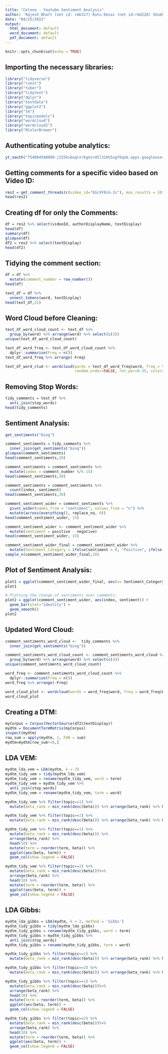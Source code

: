 ```yaml
---
title: "Celena - Youtube Sentiment Analysis"
author: 'Rajesh Bhatt (net id: rmb317) Rutu Desai (net id:rmd228) Shubham Kokane (net id: ssk203)'
date: "04/25/2022"
output:
  html_document: default
  word_document: default
  pdf_document: default
---
```

  
```r
knitr::opts_chunk$set(echo = TRUE)
```

## Importing the necessary libraries:
```r
library("tidyverse")
library("rvest")
library("tuber")
library("tidytext")
library("dplyr")
library("textdata")
library("ggplot2")
library("tm")
library("topicmodels")
library("wordcloud")
library("wordcloud2")
library("RColorBrewer")
```

## Authenticating yotube analytics:
```r
yt_oauth("754004588089-j155ksbuqlnrkgnvrd5l31kh5ugf6qob.apps.googleusercontent.com", "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", token="")
```

## Getting comments for a specific video based on Video ID:
```r
res2 = get_comment_threads(c(video_id="EGcXF0iG-2s"), max_results = 101)
head(res2)
```

## Creating df for only the Comments:
```r
df = res2 %>% select(videoId, authorDisplayName, textDisplay)
head(df)
summary(df)
glimpse(df)
df2 = res2 %>% select(textDisplay)
head(df2)
```

## Tidying the comment section:
```r
df = df %>%
  mutate(comment_number = row_number())
head(df)

text_df = df %>%
  unnest_tokens(word, textDisplay)
head(text_df,15)
```

## Word Cloud before Cleaning:
```r
text_df_word_cloud_count <- text_df %>%
  group_by(word) %>% arrange(word) %>% select(c(3))
unique(text_df_word_cloud_count)

text_df_word_freq <- text_df_word_cloud_count %>% 
  dplyr::summarise(Freq = n())
text_df_word_freq %>% arrange(-Freq)

text_df_word_clud <- wordcloud(words = text_df_word_freq$word, freq = text_df_word_freq$Freq, min.freq = 1, max.words=200, 
                               random.order=FALSE, rot.per=0.35, colors=brewer.pal(8, "Dark2"))
```

## Removing Stop Words:
```r
tidy_comments = text_df %>%
  anti_join(stop_words)
head(tidy_comments)
```

## Sentiment Analysis:
```r
get_sentiments("bing")

comment_sentiments = tidy_comments %>%
  inner_join(get_sentiments("bing"))
glimpse(comment_sentiments)
head(comment_sentiments,20)

comment_sentiments = comment_sentiments %>%
  mutate(index = comment_number %/% 15)
head(comment_sentiments,30)

comment_sentiments = comment_sentiments %>%
  count(index, sentiment)
head(comment_sentiments,30)

comment_sentiment_wider = comment_sentiments %>%
  pivot_wider(names_from = "sentiment", values_from = "n") %>%
  mutate(across(everything(), replace_na, 0))
head(comment_sentiment_wider, 15)

comment_sentiment_wider <- comment_sentiment_wider %>%
  mutate(sentiment = positive - negative)
head(comment_sentiment_wider, 15)

comment_sentiment_wider_final = comment_sentiment_wider %>%
  mutate(Sentiment_Category = ifelse(sentiment > 0, "Positive", ifelse(sentiment < 0, "Negative", "Neutral")))
sample_n(comment_sentiment_wider_final,10)
```

## Plot of Sentiment Analysis:
```r
plot1 = ggplot(comment_sentiment_wider_final, aes(x= Sentiment_Category)) + geom_bar()
plot1

# Plotting the change of sentiments over comments:
plot2 = ggplot(comment_sentiment_wider, aes(index, sentiment)) + 
  geom_bar(stat="identity") + 
  geom_smooth()
plot2
```

## Updated Word Cloud:
```r
comment_sentiments_word_cloud <-  tidy_comments %>%
  inner_join(get_sentiments("bing"))

comment_sentiments_word_cloud_count <- comment_sentiments_word_cloud %>%
  group_by(word) %>% arrange(word) %>% select(c(4))
unique(comment_sentiments_word_cloud_count)

word_freq <- comment_sentiments_word_cloud_count %>% 
  dplyr::summarise(Freq = n())
word_freq %>% arrange(-Freq)

word_cloud_plot <- wordcloud(words = word_freq$word, freq = word_freq$Freq, min.freq = 1, max.words=200, random.order=FALSE, rot.per=0.35, colors=brewer.pal(8, "Dark2"))
word_cloud_plot
```

## Creating a DTM:
```r
myCorpus = Corpus(VectorSource(df2$textDisplay))
mydtm = DocumentTermMatrix(myCorpus)
inspect(mydtm)
row_sum = apply(mydtm, 1, FUN = sum)
mydtm=mydtm[row_sum!=0,]
```

## LDA VEM:
```r
mydtm_lda_vem = LDA(mydtm, k = 2)
mydtm_tidy_vem = tidy(mydtm_lda_vem)
mydtm_tidy_vem = rename(mydtm_tidy_vem, word = term)
mydtm_tidy_vem = mydtm_tidy_vem %>%
  anti_join(stop_words)
mydtm_tidy_vem = rename(mydtm_tidy_vem, term = word)

mydtm_tidy_vem %>% filter(topic==1) %>%
  mutate(beta_rank = min_rank(desc(beta))) %>% arrange(beta_rank) %>% head(10)

mydtm_tidy_vem %>% filter(topic==2) %>%
  mutate(beta_rank = min_rank(desc(beta))) %>% arrange(beta_rank) %>% head(10)

mydtm_tidy_vem %>% filter(topic==1) %>%
  mutate(beta_rank = min_rank(desc(beta))) %>%
  arrange(beta_rank) %>%
  head(10) %>%
  mutate(term = reorder(term, beta)) %>%
  ggplot(aes(beta, term)) +
  geom_col(show.legend = FALSE)

mydtm_tidy_vem %>% filter(topic==2) %>%
  mutate(beta_rank = min_rank(desc(beta)))%>%
  arrange(beta_rank) %>%
  head(10) %>%
  mutate(term = reorder(term, beta)) %>%
  ggplot(aes(beta, term)) +
  geom_col(show.legend = FALSE)
```

## LDA Gibbs:
```r
mydtm_lda_gibbs = LDA(mydtm, k = 2, method = 'Gibbs')
mydtm_tidy_gibbs = tidy(mydtm_lda_gibbs)
mydtm_tidy_gibbs = rename(mydtm_tidy_gibbs, word = term)
mydtm_tidy_gibbs = mydtm_tidy_gibbs %>%
  anti_join(stop_words)
mydtm_tidy_gibbs = rename(mydtm_tidy_gibbs, term = word)

mydtm_tidy_gibbs %>% filter(topic==1) %>%
  mutate(beta_rank = min_rank(desc(beta))) %>% arrange(beta_rank) %>% head(10)

mydtm_tidy_gibbs %>% filter(topic==2) %>%
  mutate(beta_rank = min_rank(desc(beta))) %>% arrange(beta_rank) %>% head(10)

mydtm_tidy_gibbs %>% filter(topic==1) %>%
  mutate(beta_rank = min_rank(desc(beta)))%>%
  arrange(beta_rank) %>%
  head(10) %>%
  mutate(term = reorder(term, beta)) %>%
  ggplot(aes(beta, term)) +
  geom_col(show.legend = FALSE)

mydtm_tidy_gibbs %>% filter(topic==2) %>%
  mutate(beta_rank = min_rank(desc(beta)))%>%
  arrange(beta_rank) %>%
  head(10) %>%
  mutate(term = reorder(term, beta)) %>%
  ggplot(aes(beta, term)) +
  geom_col(show.legend = FALSE)
```
